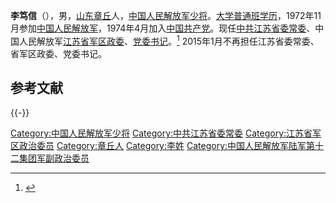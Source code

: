 '''李笃信'''（{{bd|1954年|9月|catIdx=L}}），男，[[山东|山东]][[章丘|章丘]]人，[[中国人民解放军少将|中国人民解放军少将]]。[[大学普通班|大学普通班]][[学历|学历]]，1972年11月参加[[中国人民解放军|中国人民解放军]]，1974年4月加入[[中国共产党|中国共产党]]。现任[[中共江苏省委常委|中共江苏省委常委]]、中国人民解放军[[江苏省军区|江苏省军区]][[政委|政委]]、[[党委书记|党委书记]]。<ref>{{cite web|url=http://www.zgjssw.gov.cn/baodaoji/liduxin/|title=李笃信简历|publisher=中共江苏省委|date=2013-01-21|access-date=2013-09-04|archive-date=2019-09-29|archive-url=https://web.archive.org/web/20190929170301/http://www.zgjssw.gov.cn/baodaoji/liduxin/|dead-url=no}}</ref> 2015年1月不再担任江苏省委常委、省军区政委、党委书记。

==参考文献==
{{Reflist}}

{{-}}
{{start box}}
{{s-mil|pla}}
{{s-before|[[吴齐|吴齐]]}}
{{s-title|[[中国人民解放军|中国人民解放军]][[江苏省军区|江苏省军区]][[政治委员|政治委员]]|2006年11月－2015年1月}}
{{s-after|[[曹德信|曹德信]]}}
{{end box}}

{{DEFAULTSORT:Li李}}
[[Category:中国人民解放军少将|Category:中国人民解放军少将]]
[[Category:中共江苏省委常委|Category:中共江苏省委常委]]
[[Category:江苏省军区政治委员|Category:江苏省军区政治委员]]
[[Category:章丘人|Category:章丘人]]
[[Category:李姓|Category:李姓]]
[[Category:中国人民解放军陆军第十二集团军副政治委员|Category:中国人民解放军陆军第十二集团军副政治委员]]